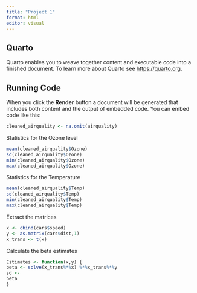 ```yaml
---
title: "Project 1"
format: html
editor: visual
---
```


## Quarto

Quarto enables you to weave together content and executable code into a finished document. To learn more about Quarto see <https://quarto.org>.

## Running Code

When you click the **Render** button a document will be generated that includes both content and the output of embedded code. You can embed code like this:

```r
cleaned_airquality <- na.omit(airquality)
```

Statistics for the Ozone level

```r
mean(cleaned_airquality$Ozone)
sd(cleaned_airquality$Ozone)
min(cleaned_airquality$Ozone)
max(cleaned_airquality$Ozone)
```

Statistics for the Temperature

```r
mean(cleaned_airquality$Temp)
sd(cleaned_airquality$Temp)
min(cleaned_airquality$Temp)
max(cleaned_airquality$Temp)
```

Extract the matrices

```r
x <- cbind(cars$speed)
y <- as.matrix(cars$dist,1)
x_trans <- t(x)
```

Calculate the beta estimates

```r
Estimates <- function(x,y) {
beta <- solve(x_trans%*%x) %*%x_trans%*%y
sd <- 
beta
}
```
